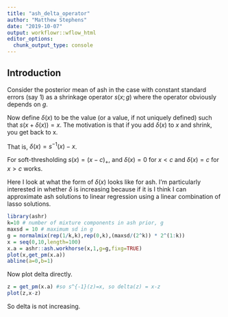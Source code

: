 ```yaml
---
title: "ash_delta_operator"
author: "Matthew Stephens"
date: "2019-10-07"
output: workflowr::wflow_html
editor_options:
  chunk_output_type: console
---
```


## Introduction

Consider the posterior mean of ash in the case with constant standard errors (say 1) as a shrinkage operator $s(x;g)$ where the operator
obviously depends on $g$. 

Now define $\delta(x)$ to be the value (or a value, if not uniquely defined) such that
$s(x+\delta(x)) = x$. The motivation is that if you add $\delta(x)$
to $x$ and shrink, you get back to x.

That is, $\delta(x)= s^{-1}(x)-x$. 

For soft-thresholding $s(x) = (x-c)_+$, and $\delta(x) = 0$ for $x<c$
and $\delta(x) = c$ for $x>c$ works. 

Here I look at what the form of $\delta(x)$ looks like for ash.
I'm particularly interested in whether $\delta$ is increasing
because if it is I think I can approximate ash solutions to linear regression using a linear combination of lasso solutions.

```r
library(ashr)
k=10 # number of mixture components in ash prior, g
maxsd = 10 # maximum sd in g
g = normalmix(rep(1/k,k),rep(0,k),(maxsd/(2^k)) * 2^(1:k))
x = seq(0,10,length=100)
x.a = ashr::ash.workhorse(x,1,g=g,fixg=TRUE)
plot(x,get_pm(x.a))
abline(a=0,b=1)
```

Now plot delta directly.
```r
z = get_pm(x.a) #so s^{-1}(z)=x, so delta(z) = x-z
plot(z,x-z)
```

So delta is not increasing. 

